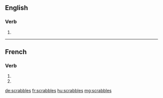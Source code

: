 {{also|scrabblés}}
==English==

===Verb===
{{head|en|verb form}}

# {{en-third-person singular of|scrabble}}

----

==French==

===Verb===
{{fr-verb-form}}

# {{inflection of|scrabbler||2|s|pres|indc|lang=fr}}
# {{inflection of|scrabbler||2|s|pres|subj|lang=fr}}

[[de:scrabbles]]
[[fr:scrabbles]]
[[hu:scrabbles]]
[[mg:scrabbles]]